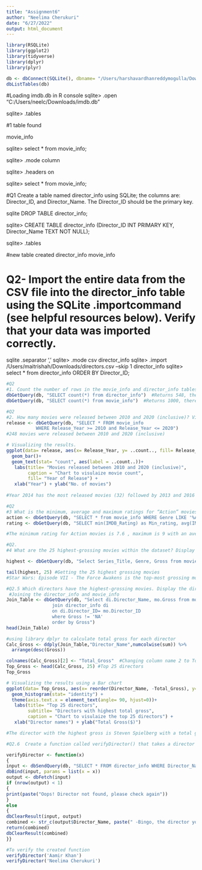 ```yaml
---
title: "Assignment6"
author: "Neelima Cherukuri"
date: "6/27/2022"
output: html_document
---
```


```r
library(RSQLite)
library(ggplot2)
library(tidyverse)
library(dplyr)
library(plyr)
```


```r
db <- dbConnect(SQLite(), dbname= "/Users/harshavardhanreddymogulla/Downloads/imdb.db")
dbListTables(db)
```

#Loading imdb.db in R console
sqlite> .open "C:/Users/neelc/Downloads/imdb.db" 

sqlite> .tables

#1 table found 

movie_info 

sqlite> select * from movie_info;

sqlite> .mode column

sqlite> .headers on

sqlite> select * from movie_info;

#Q1 Create a table named director_info using SQLite; the columns are: Director_ID, and Director_Name. The Director_ID should be the primary key. 

sqlite DROP TABLE director_info;

sqlite> CREATE TABLE director_info (Director_ID INT PRIMARY KEY, Director_Name TEXT NOT NULL);

sqlite> .tables

#new table created
director_info  movie_info  

# Q2- Import the entire data from the CSV file into the director_info table using the SQLite .importcommand (see helpful resources below). Verify that your data was imported correctly. 
sqlite .separator ','
sqlite> .mode csv director_info
sqlite> .import /Users/maitrishah/Downloads/directors.csv --skip 1 director_info
sqlite> select * from director_info ORDER BY Director_ID;

```r
#Q2
#1. Count the number of rows in the movie_info and director_info tables. 
dbGetQuery(db, "SELECT count(*) from director_info")  #Returns 548, therefore number of rows in table director_info is equal to 548
dbGetQuery(db, "SELECT count(*) from movie_info")  #Returns 1000, therefore number of rows in table movie_info is equal
```

```r
#Q2
#2. How many movies were released between 2010 and 2020 (inclusive)? Visualize the results. 
release <- dbGetQuery(db, "SELECT * FROM movie_info
           WHERE Release_Year >= 2010 and Release_Year <= 2020")
#248 movies were released between 2010 and 2020 (inclusive)

# Visualizing the results.
ggplot(data= release, aes(x= Release_Year, y= ..count.., fill= Release_Year)) +
  geom_bar()+
  geom_text(stat= "count", aes(label = ..count..))+
   labs(title= "Movies released between 2010 and 2020 (inclusive)",
        caption = "Chart to visulaize movie count",
        fill= "Year of Release") +
   xlab("Year") + ylab("No. of movies")
  
#Year 2014 has the most released movies (32) followed by 2013 and 2016 (28 each) while the lease number of movies were released in the year 2020 (6)
```


```r
#Q2
#3 What is the minimum, average and maximum ratings for “Action” movies.  Ensure that you query the genre using wild cards. 
action <- dbGetQuery(db, "SELECT * from movie_info WHERE Genre LIKE '%Action%'") #Using wilcard LIKE
rating <- dbGetQuery(db, "SELECT min(IMDB_Rating) as Min_rating, avg(IMDB_Rating) as Avg_rating, max(IMDB_Rating) as Max_rating from movie_info WHERE Genre LIKE '%Action%'")

#The minimum rating for Action movies is 7.6 , maximum is 9 with an average rating of ~7.95
```


```r
#Q2.
#4 What are the 25 highest-grossing movies within the dataset? Display the title, genre and gross.

highest <- dbGetQuery(db, "Select Series_Title, Genre, Gross from movie_info WHERE Gross != 'NA' ORDER BY Gross") #Getting list of movies after removing NA values in the gross column and arranging it in ascending order

tail(highest, 25) #Getting the 25 highest grossing movies
#Star Wars: Episode VII - The Force Awakens is the top-most grossing movie of Genre Action, Adventure, Sci-Fi and earning a gross amount of $936662225. The lowest among the top 25 is Joker of Genre Crime, Drama, Thriller with an earning of $335451311
```




```r
#Q2.5 Which directors have the highest-grossing movies. Display the director name and the total gross. Ensure that you join the necessary tables. Visualize the results using a Bar chart. 
 #Joining the director_info and movie_info
Join_Table <- dbGetQuery(db, "Select di.Director_Name, mo.Gross from movie_info mo
                 join director_info di
                 on di.Director_ID= mo.Director_ID
                 where Gross != 'NA'
                 order by Gross")
head(Join_Table)

#using library dplyr to calculate total gross for each director
Calc_Gross <- ddply(Join_Table,"Director_Name",numcolwise(sum)) %>% 
  arrange(desc(Gross))

colnames(Calc_Gross)[2] <- "Total_Gross"  #Changing column name 2 to Total Gross
Top_Gross <- head(Calc_Gross, 25) #Top 25 directors
Top_Gross

# Visualizing the results using a Bar chart
ggplot(data= Top_Gross, aes(x= reorder(Director_Name, -Total_Gross), y= Total_Gross)) +
  geom_histogram(stat= "identity") +
  theme(axis.text.x = element_text(angle= 90, hjust=0))+
   labs(title= "Top 25 directors",
        subtitle= "Directors with highest total gross",
        caption = "Chart to visulaize the top 25 directors") +
   xlab("Director names") + ylab("Total Gross($)")

#The director with the highest gross is Steven Spielberg with a total gross of $2478133165 while the lowest among the top 25 is Gareth Edwards with a total gross of $532177324
```



```r
#Q2.6  Create a function called verifyDirector() that takes a director name as its argument, and queries the database to check if the director exists. Your function should display a message to notify the user if the director was found or not. 

verifyDirector <- function(x)
{
input <- dbSendQuery(db, "SELECT * FROM director_info WHERE Director_Name = :x")
dbBind(input, params = list(x = x))
output <- dbFetch(input)
if (nrow(output) < 1)
{
print(paste("Oops! Director not found, please check again"))
}
else 
{
dbClearResult(input, output)   
combined <- str_c(output$Director_Name, paste(" -Bingo, the director you entered is present in the dataset"))
return(combined)
dbClearResult(combined)
}}

#To verify the created function
verifyDirector('Aamir Khan')
verifyDirector('Neelima Cherukuri')
```



